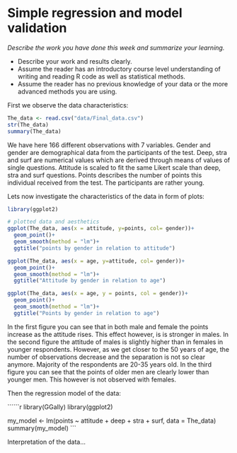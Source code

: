 # Simple regression and model validation

*Describe the work you have done this week and summarize your learning.*

- Describe your work and results clearly. 
- Assume the reader has an introductory course level understanding of writing and reading R code as well as statistical methods.
- Assume the reader has no previous knowledge of your data or the more advanced methods you are using.

First we observe the data characteristics:

```r

The_data <- read.csv("data/Final_data.csv")
str(The_data)
summary(The_data)

```
We have here 166 different observations with 7 variables. Gender and gender are demographical data from the participants of the test. Deep, stra and surf are numerical values which are derived through means of values of single questions. Attitude is scaled to fit the same Likert scale than deep, stra and surf questions. Points describes the number of points this individual received from the test. The participants are rather young.

Lets now investigate the characteristics of the data in form of plots:

```r

library(ggplot2)

# plotted data and aesthetics
ggplot(The_data, aes(x = attitude, y=points, col= gender))+
  geom_point()+
  geom_smooth(method = "lm")+
  ggtitle("points by gender in relation to attitude")

ggplot(The_data, aes(x = age, y=attitude, col= gender))+
  geom_point()+
  geom_smooth(method = "lm")+
  ggtitle("Attitude by gender in relation to age")

ggplot(The_data, aes(x = age, y = points, col = gender))+
  geom_point()+
  geom_smooth(method = "lm")+
  ggtitle("Points by gender in relation to age")


```


In the first figure you can see that in both male and female the points increase as the attitude rises. This effect however, is is stronger in males. In the second figure the attitude of males is slightly higher than in females in younger respondents. However, as we get closer to the 50 years of age, the number of observations decrease and the separation is not so clear anymore. Majority of the respondents are 20-35 years old. In the third figure you can see that the points of older men are clearly lower than younger men. This however is not observed with females. 


Then the regression model of the data:

``````r

library(GGally)
library(ggplot2)

my_model <- lm(points ~ attitude + deep + stra + surf, data = The_data)
summary(my_model)
```


Interpretation of the data...




